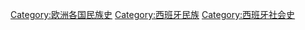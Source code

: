 [[Category:欧洲各国民族史|Category:欧洲各国民族史]]
[[Category:西班牙民族|Category:西班牙民族]]
[[Category:西班牙社会史|Category:西班牙社会史]]